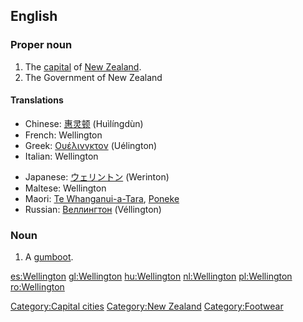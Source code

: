 {{wikipedia}}
==English==

===Proper noun===
{{en-proper noun}}

# The [[capital]] of [[New Zealand]].
# The Government of New Zealand

====Translations====
{{top}}
*Chinese: [[惠灵顿]] (Huìlíngdùn)
*French: Wellington
*Greek: [[Ουέλινγκτον]] (Uélington)
*Italian: Wellington
{{mid}}
*Japanese: [[ウェリントン]] (Werinton)
*Maltese: Wellington
*Maori: [[Te Whanganui-a-Tara]], [[Poneke]]
*Russian: [[Веллингтон]] (Véllington) {{m}}
{{bottom}}

===Noun===
{{en-noun}}

# A [[gumboot]].

[[Category:Capital cities]]
[[Category:New Zealand]]
[[Category:Footwear]]

[[es:Wellington]]
[[gl:Wellington]]
[[hu:Wellington]]
[[nl:Wellington]]
[[pl:Wellington]]
[[ro:Wellington]]